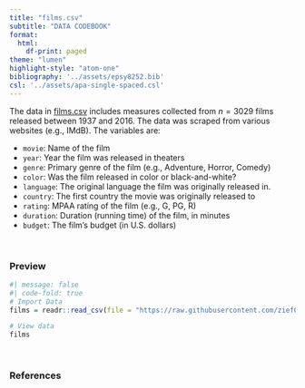 ```yaml
---
title: "films.csv"
subtitle: "DATA CODEBOOK"
format: 
  html:
    df-print: paged
theme: "lumen"
highlight-style: "atom-one"
bibliography: '../assets/epsy8252.bib'
csl: '../assets/apa-single-spaced.csl'
---
```




The data in [films.csv](https://raw.githubusercontent.com/zief0002/barbieland/main/data/films.csv) includes measures collected from $n=3029$ films released between 1937 and 2016. The data was scraped from various websites (e.g., IMdB). The variables are:

- `movie`: Name of the film
- `year`: Year the film was released in theaters
- `genre`: Primary genre of the film (e.g., Adventure, Horror, Comedy)
- `color`: Was the film released in color or black-and-white? 
- `language`: The original language the film was originally released in.
- `country`: The first country the movie was originally released to
- `rating`: MPAA rating of the film (e.g., G, PG, R)
- `duration`: Duration (running time) of the film, in minutes
- `budget`: The film's budget (in U.S. dollars)
   

<br />


### Preview

```r
#| message: false
#| code-fold: true
# Import Data
films = readr::read_csv(file = "https://raw.githubusercontent.com/zief0002/barbieland/main/data/films.csv")

# View data
films
```

<br />


### References


<!-- Roser, M. (2017). [Fertility rate](https://ourworldindata.org/fertility-rate#empowerment-of-women). *Our world in data*. -->

<!-- UNICEF. (2016). [State of the world's children 2016](https://www.unicef.org/publications/files/UNICEF_SOWC_2016.pdf). *United Nations Population Division's World Contraceptive Use, household surveys including Demographic and Health Surveys and Multiple Indicator Cluster Surveys.* -->

<!-- World Bank (2019). [World Bank open data](https://data.worldbank.org/).  -->


